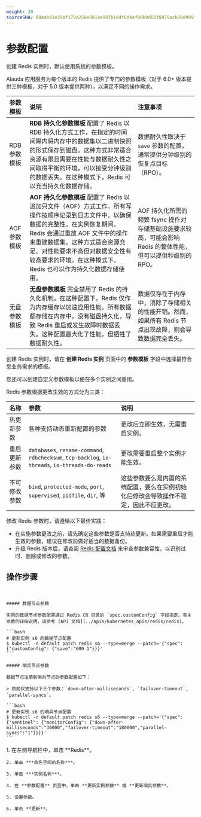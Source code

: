 ```yaml
---
weight: 30
sourceSHA: 80a4bd2e39af179a256e8814e907b1d4f6d4af99b9d01f8d79acb38d999fc1f5
---
```


# 参数配置

创建 Redis 实例时，默认使用系统的参数模板。

Alauda 应用服务为每个版本的 Redis 提供了专门的参数模板（对于 6.0+ 版本提供三种模板，对于 5.0 版本提供两种），以满足不同的操作需求。

| 参数模板          | 说明                                                                                                                                                                                                                                                                                                                                                                                                                                                                                              | 注意事项                                                                                                                                            |
| :---------------- | :------------------------------------------------------------------------------------------------------------------------------------------------------------------------------------------------------------------------------------------------------------------------------------------------------------------------------------------------------------------------------------------------------------------------------------------------------------------------------------------------- | :------------------------------------------------------------------------------------------------------------------------------------------------- |
| RDB 参数模板      | **RDB 持久化参数模板** 配置了 Redis 以 RDB 持久化方式工作，在指定的时间间隔内将内存中的数据集以二进制快照的形式保存到磁盘。这种方式非常适合资源有限且需要在性能与数据耐久性之间取得平衡的环境，可以接受分钟级别的数据丢失。在这种模式下，Redis 可以充当持久化数据存储。                                                                                                         | 数据耐久性取决于 `save` 参数的配置，通常提供分钟级别的恢复点目标（RPO）。                                                                         |
| AOF 参数模板      | **AOF 持久化参数模板** 配置了 Redis 以追加只文件（AOF）方式工作，所有写操作按顺序记录到日志文件中，以确保数据的完整性。在实例恢复期间，Redis 会通过重放 AOF 文件中的操作来重建数据集。这种方式适合资源充足、对性能要求不高但对数据安全性有较高要求的环境。在这种模式下，Redis 也可以作为持久化数据存储使用。                                                                       | AOF 持久化所需的频繁 fsync 操作对存储基础设施要求较高，可能会影响 Redis 的整体性能，但可以提供秒级别的 RPO。                                  |
| 无盘参数模板      | **无盘参数模板** 完全禁用了 Redis 的持久化机制。在这种配置下，Redis 仅作为内存缓存以加速应用性能，所有数据都存储在内存中，没有磁盘持久化，导致 Redis 重启或发生故障时数据丢失。这种配置最大化了性能，但牺牲了数据耐久性。                                                                                                                             | 数据仅存在于内存中，消除了存储相关的性能开销。然而，如果所有 Redis 节点出现故障，则会导致数据完全丢失。                                     |

创建 Redis 实例时，请在 **创建 Redis 实例** 页面中的 **参数模板** 字段中选择最符合您业务需求的模板。

您还可以创建自定义参数模板以便在多个实例之间重用。

Redis 参数根据更改生效的方式分为三类：

| 名称                          | 参数                                                                                       | 说明                                                                                                                                 |
| :---------------------------- | :----------------------------------------------------------------------------------------- | :------------------------------------------------------------------------------------------------------------------------------------ |
| 热更新参数                   | 各种支持动态重新配置的参数                                                                | 更改后立即生效，无需重启实例。                                                                                                       |
| 重启更新参数                 | `databases`, `rename-command`, `rdbchecksum`, `tcp-backlog`, `io-threads`, `io-threads-do-reads` | 更改需要重启整个实例才能生效。                                                                                                       |
| 不可修改参数                 | `bind`, `protected-mode`, `port`, `supervised`, `pidfile`, `dir`, 等                    | 这些参数要么是内置的系统配置，要么在实例初始化后修改会导致操作不稳定，因此不应更改。                                                |

修改 Redis 参数时，请遵循以下最佳实践：

- 在实施参数更改之前，请先确定这些参数是否支持热更新。如果需要重启才能生效的参数，建议在修改前做好适当的数据备份。
- 升级 Redis 版本后，请查阅 [Redis 配置文档](https://redis.io/topics/config) 来审查参数兼容性，以识别过时、删除或修改的参数。

## 操作步骤

<Tabs>
  <Tab label="CLI">
    <br />

    ##### 数据节点参数

    实例的数据节点参数配置通过 Redis CR 资源的 `spec.customConfig` 字段指定。有关参数的详细说明，请参考 [API 文档](../apis/kubernetes_apis/redis/redis)。

    ```bash
    # 更新实例 s6 的数据节点配置
    $ kubectl -n default patch redis s6 --type=merge --patch='{"spec": {"customConfig": {"save":"600 1"}}}'
    ```

    ##### 哨兵节点参数

    数据节点注册到哨兵节点的参数配置如下：

    > 目前仅支持以下三个参数：`down-after-milliseconds`, `failover-timeout`, `parallel-syncs`。

    ```bash
    # 更新实例 s6 的哨兵节点配置
    $ kubectl -n default patch redis s6 --type=merge --patch='{"spec": {"sentinel": {"monitorConfig": {"down-after-milliseconds":"30000","failover-timeout":"180000","parallel-syncs":"1"}}}}'
    ```
  </Tab>

  <Tab label="Web Console">
    1. 在左侧导航栏中，单击 **Redis**。

    2. 单击 ***命名空间的名称***。

    3. 单击 ***实例名称***。

    4. 在 **参数配置** 页签中，单击 **更新实例参数** 或 **更新哨兵参数**。

    5. 设置参数。

    6. 单击 **更新**。
  </Tab>
</Tabs>
